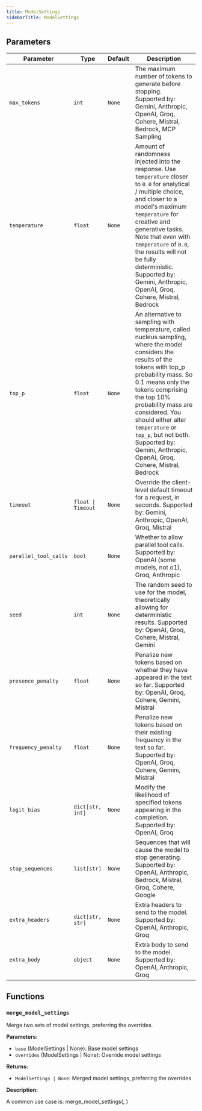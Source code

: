 ```yaml
---
title: ModelSettings
sidebarTitle: ModelSettings
---
```


## Parameters

| Parameter                          | Type                                                  | Default    | Description                                                                                                                                                                                                                      |
| ---------------------------------- | ----------------------------------------------------- | ---------- | -------------------------------------------------------------------------------------------------------------------------------------------------------------------------------------------------------------------------------- |
| `max_tokens`                       | `int`                                                 | `None`     | The maximum number of tokens to generate before stopping. Supported by: Gemini, Anthropic, OpenAI, Groq, Cohere, Mistral, Bedrock, MCP Sampling                                                                                                                                                                                                      |
| `temperature`                      | `float`                                               | `None`     | Amount of randomness injected into the response. Use `temperature` closer to `0.0` for analytical / multiple choice, and closer to a model's maximum `temperature` for creative and generative tasks. Note that even with `temperature` of `0.0`, the results will not be fully deterministic. Supported by: Gemini, Anthropic, OpenAI, Groq, Cohere, Mistral, Bedrock                                                                                                                                                                                                      |
| `top_p`                            | `float`                                               | `None`     | An alternative to sampling with temperature, called nucleus sampling, where the model considers the results of the tokens with top_p probability mass. So 0.1 means only the tokens comprising the top 10% probability mass are considered. You should either alter `temperature` or `top_p`, but not both. Supported by: Gemini, Anthropic, OpenAI, Groq, Cohere, Mistral, Bedrock                                                                                                                                                                                                      |
| `timeout`                          | `float \| Timeout`                                    | `None`     | Override the client-level default timeout for a request, in seconds. Supported by: Gemini, Anthropic, OpenAI, Groq, Mistral                                                                                                                                                                                                      |
| `parallel_tool_calls`              | `bool`                                                | `None`     | Whether to allow parallel tool calls. Supported by: OpenAI (some models, not o1), Groq, Anthropic                                                                                                                                                                                                      |
| `seed`                             | `int`                                                 | `None`     | The random seed to use for the model, theoretically allowing for deterministic results. Supported by: OpenAI, Groq, Cohere, Mistral, Gemini                                                                                                                                                                                                      |
| `presence_penalty`                  | `float`                                               | `None`     | Penalize new tokens based on whether they have appeared in the text so far. Supported by: OpenAI, Groq, Cohere, Gemini, Mistral                                                                                                                                                                                                      |
| `frequency_penalty`                | `float`                                               | `None`     | Penalize new tokens based on their existing frequency in the text so far. Supported by: OpenAI, Groq, Cohere, Gemini, Mistral                                                                                                                                                                                                      |
| `logit_bias`                       | `dict[str, int]`                                      | `None`     | Modify the likelihood of specified tokens appearing in the completion. Supported by: OpenAI, Groq                                                                                                                                                                                                      |
| `stop_sequences`                   | `list[str]`                                           | `None`     | Sequences that will cause the model to stop generating. Supported by: OpenAI, Anthropic, Bedrock, Mistral, Groq, Cohere, Google                                                                                                                                                                                                      |
| `extra_headers`                     | `dict[str, str]`                                      | `None`     | Extra headers to send to the model. Supported by: OpenAI, Anthropic, Groq                                                                                                                                                                                                      |
| `extra_body`                       | `object`                                              | `None`     | Extra body to send to the model. Supported by: OpenAI, Anthropic, Groq                                                                                                                                                                                                      |

## Functions

### `merge_model_settings`

Merge two sets of model settings, preferring the overrides.

**Parameters:**

- `base` (ModelSettings | None): Base model settings
- `overrides` (ModelSettings | None): Override model settings

**Returns:**

- `ModelSettings | None`: Merged model settings, preferring the overrides

**Description:**

A common use case is: merge_model_settings(<agent settings>, <run settings>)
